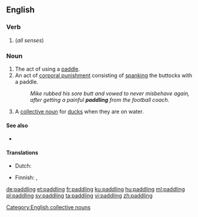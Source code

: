 ==English==

===Verb===
{{head|en|present participle}}

# {{present participle of|paddle|lang=en|nocat=1}} (''all senses'')

===Noun===
{{en-noun}}

# The act of using a [[paddle]].
# An act of [[corporal punishment]] consisting of [[spanking]] the buttocks with a paddle.
#: ''Mike rubbed his sore butt and vowed to never misbehave again, after getting a painful '''paddling''' from the football coach.''
# A [[collective noun]] for [[duck]]s when they are on water.

====See also====
* {{l|en|Appendix:English collective nouns}}

====Translations====
{{trans-top|collective noun for ducks}}
* Dutch: {{t+|nl|toom|m}}
{{trans-mid}}
* Finnish: {{t+|fi|melonta}}, {{t+|fi|meloa|alt=melominen}}
{{trans-bottom}}

[[Category:English collective nouns]]

[[de:paddling]]
[[et:paddling]]
[[fr:paddling]]
[[ku:paddling]]
[[hu:paddling]]
[[ml:paddling]]
[[pl:paddling]]
[[sv:paddling]]
[[ta:paddling]]
[[vi:paddling]]
[[zh:paddling]]